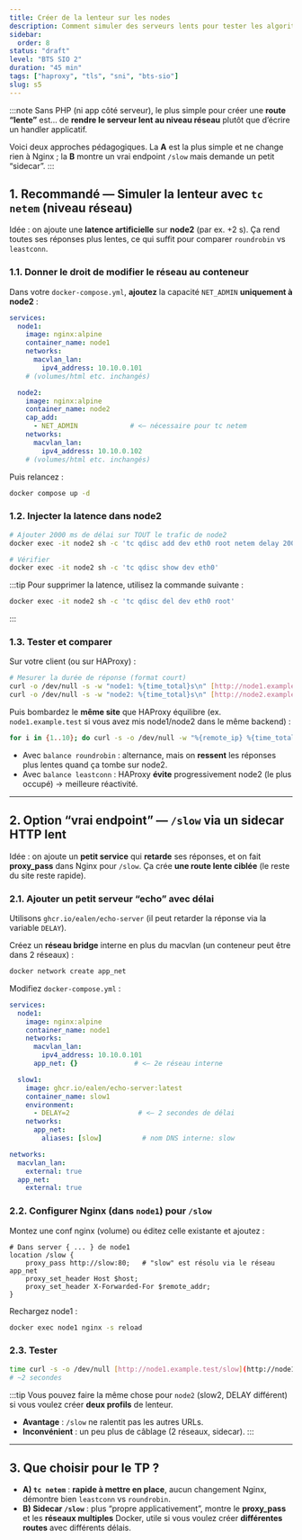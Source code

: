 ```yaml
---
title: Créer de la lenteur sur les nodes
description: Comment simuler des serveurs lents pour tester les algorithmes d'équilibrage de charge de HAProxy.
sidebar:
  order: 8
status: "draft"
level: "BTS SIO 2"
duration: "45 min"
tags: ["haproxy", "tls", "sni", "bts-sio"]
slug: s5
---
```


:::note
Sans PHP (ni app côté serveur), le plus simple pour créer une **route “lente”** est… de **rendre le serveur lent au niveau réseau** plutôt que d’écrire un handler applicatif.

Voici deux approches pédagogiques. La **A** est la plus simple et ne change rien à Nginx ; la **B** montre un vrai endpoint `/slow` mais demande un petit “sidecar”.
:::

## 1. Recommandé — Simuler la lenteur avec `tc netem` (niveau réseau)

Idée : on ajoute une **latence artificielle** sur **node2** (par ex. +2 s). Ça rend toutes ses réponses plus lentes, ce qui suffit pour comparer `roundrobin` vs `leastconn`.

### 1.1. Donner le droit de modifier le réseau au conteneur

Dans votre `docker-compose.yml`, **ajoutez** la capacité `NET_ADMIN` **uniquement à node2** :

```yaml
services:
  node1:
    image: nginx:alpine
    container_name: node1
    networks:
      macvlan_lan:
        ipv4_address: 10.10.0.101
    # (volumes/html etc. inchangés)

  node2:
    image: nginx:alpine
    container_name: node2
    cap_add:
      - NET_ADMIN             # <— nécessaire pour tc netem
    networks:
      macvlan_lan:
        ipv4_address: 10.10.0.102
    # (volumes/html etc. inchangés)
````

Puis relancez :

```bash
docker compose up -d
```

### 1.2. Injecter la latence dans node2

```bash
# Ajouter 2000 ms de délai sur TOUT le trafic de node2
docker exec -it node2 sh -c 'tc qdisc add dev eth0 root netem delay 2000ms'

# Vérifier
docker exec -it node2 sh -c 'tc qdisc show dev eth0'
```

:::tip
Pour supprimer la latence, utilisez la commande suivante :

```bash
docker exec -it node2 sh -c 'tc qdisc del dev eth0 root'
```

:::

### 1.3. Tester et comparer

Sur votre client (ou sur HAProxy) :

```bash
# Mesurer la durée de réponse (format court)
curl -o /dev/null -s -w "node1: %{time_total}s\n" [http://node1.example.test/](http://node1.example.test/)
curl -o /dev/null -s -w "node2: %{time_total}s\n" [http://node2.example.test/](http://node2.example.test/)
```

Puis bombardez le **même site** que HAProxy équilibre (ex. `node1.example.test` si vous avez mis node1/node2 dans le même backend) :

```bash
for i in {1..10}; do curl -s -o /dev/null -w "%{remote_ip} %{time_total}\n" [http://node1.example.test/](http://node1.example.test/); done
```

  * Avec `balance roundrobin` : alternance, mais on **ressent** les réponses plus lentes quand ça tombe sur node2.
  * Avec `balance leastconn` : HAProxy **évite** progressivement node2 (le plus occupé) → meilleure réactivité.

-----

## 2. Option “vrai endpoint” — `/slow` via un **sidecar** HTTP lent

Idée : on ajoute un **petit service** qui **retarde** ses réponses, et on fait **proxy\_pass** dans Nginx pour `/slow`. Ça crée **une route lente ciblée** (le reste du site reste rapide).

### 2.1. Ajouter un petit serveur “echo” avec délai

Utilisons `ghcr.io/ealen/echo-server` (il peut retarder la réponse via la variable `DELAY`).

Créez un **réseau bridge** interne en plus du macvlan (un conteneur peut être dans 2 réseaux) :

```bash
docker network create app_net
```

Modifiez `docker-compose.yml` :

```yaml
services:
  node1:
    image: nginx:alpine
    container_name: node1
    networks:
      macvlan_lan:
        ipv4_address: 10.10.0.101
      app_net: {}              # <— 2e réseau interne

  slow1:
    image: ghcr.io/ealen/echo-server:latest
    container_name: slow1
    environment:
      - DELAY=2                 # <— 2 secondes de délai
    networks:
      app_net:
        aliases: [slow]          # nom DNS interne: slow

networks:
  macvlan_lan:
    external: true
  app_net:
    external: true
```

### 2.2. Configurer Nginx (dans `node1`) pour `/slow`

Montez une conf nginx (volume) ou éditez celle existante et ajoutez :

```nginx
# Dans server { ... } de node1
location /slow {
    proxy_pass http://slow:80;   # "slow" est résolu via le réseau app_net
    proxy_set_header Host $host;
    proxy_set_header X-Forwarded-For $remote_addr;
}
```

Rechargez node1 :

```bash
docker exec node1 nginx -s reload
```

### 2.3. Tester

```bash
time curl -s -o /dev/null [http://node1.example.test/slow](http://node1.example.test/slow)
# ~2 secondes
```

:::tip
Vous pouvez faire la même chose pour `node2` (slow2, DELAY différent) si vous voulez créer **deux profils** de lenteur.

  * **Avantage** : `/slow` ne ralentit pas les autres URLs.
  * **Inconvénient** : un peu plus de câblage (2 réseaux, sidecar).
    :::

-----

## 3. Que choisir pour le TP ?

  * **A) `tc netem`** : **rapide à mettre en place**, aucun changement Nginx, démontre bien `leastconn` vs `roundrobin`.
  * **B) Sidecar `/slow`** : plus “propre applicativement”, montre le **proxy\_pass** et les **réseaux multiples** Docker, utile si vous voulez créer **différentes routes** avec différents délais.

